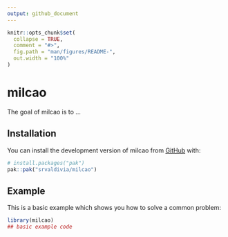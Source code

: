 ```yaml
---
output: github_document
---
```


<!-- README.md is generated from README.Rmd. Please edit that file -->

```r
knitr::opts_chunk$set(
  collapse = TRUE,
  comment = "#>",
  fig.path = "man/figures/README-",
  out.width = "100%"
)
```

# milcao

<!-- badges: start -->
<!-- badges: end -->

The goal of milcao is to ...

## Installation

You can install the development version of milcao from [GitHub](https://github.com/) with:

``` r
# install.packages("pak")
pak::pak("srvaldivia/milcao")
```

## Example

This is a basic example which shows you how to solve a common problem:

```r
library(milcao)
## basic example code
```
